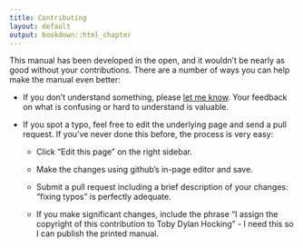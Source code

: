 ```yaml
---
title: Contributing
layout: default
output: bookdown::html_chapter
---
```


This manual has been developed in the open, and it wouldn't be nearly as good 
without your contributions. There are a number of ways you can help make the
manual even better:

* If you don't understand something, please 
  [let me know](mailto:tdhock5@gmail.com). Your feedback on what is confusing
  or hard to understand is valuable.

* If you spot a typo, feel free to edit the underlying page and send a pull 
  request. If you've never done this before, the process is very easy: 
  
    * Click "<i class="bi bi-github"></i>Edit this page" on the right sidebar.
  
    * Make the changes using github's in-page editor and save.
    
    * Submit a pull request including a brief description of your changes: 
      "fixing typos" is perfectly adequate.
      
    * If you make significant changes, include the phrase "I assign the 
      copyright of this contribution to Toby Dylan Hocking" - 
	  I need this so I can publish the printed manual.
